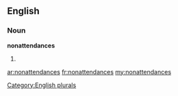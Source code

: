 ==English==

===Noun===
'''nonattendances'''

# {{plural of|[[nonattendance]]}}

[[Category:English plurals]]

[[ar:nonattendances]]
[[fr:nonattendances]]
[[my:nonattendances]]